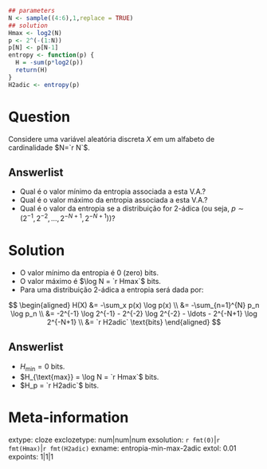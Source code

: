 ```r
## parameters
N <- sample((4:6),1,replace = TRUE)
## solution
Hmax <- log2(N)
p <- 2^(-(1:N))
p[N] <- p[N-1]
entropy <- function(p) {
  H = -sum(p*log2(p))
  return(H)
}
H2adic <- entropy(p)
```

Question
========
Considere uma variável aleatória discreta $X$ em um alfabeto de cardinalidade $N=`r N`$. 

Answerlist
---------------
* Qual é o valor mínimo da entropia associada a esta V.A.?
* Qual é o valor máximo da entropia associada a esta V.A.?
* Qual é o valor da entropia se a distribuição for 2-ádica (ou seja, $p \sim (2^{-1}, 2^{-2}, \ldots, 2^{-N+1}, 2^{-N+1})$)?


Solution
========

* O valor mínimo da entropia é $0$ (zero) bits.
* O valor máximo é $\log N = `r Hmax`$ bits.
* Para uma distribuição 2-ádica a entropia será dada por:

$$
\begin{aligned} 
H(X) &= -\sum_x p(x) \log p(x) \\
    &= -\sum_{n=1}^{N} p_n \log p_n \\
    &= -2^{-1} \log 2^{-1} - 2^{-2} \log 2^{-2} - \ldots - 2^{-N+1} \log 2^{-N+1} \\
    &= `r H2adic` \text{bits}
\end{aligned}
$$

Answerlist
----------
* $H_{\text{min}} = 0$ bits.
* $H_{\text{max}} = \log N = `r Hmax`$ bits.
* $H_p = `r H2adic`$ bits.

Meta-information
================
extype: cloze
exclozetype: num|num|num
exsolution: `r fmt(0)`|`r fmt(Hmax)`|`r fmt(H2adic)`
exname: entropia-min-max-2adic
extol: 0.01
expoints: 1|1|1

